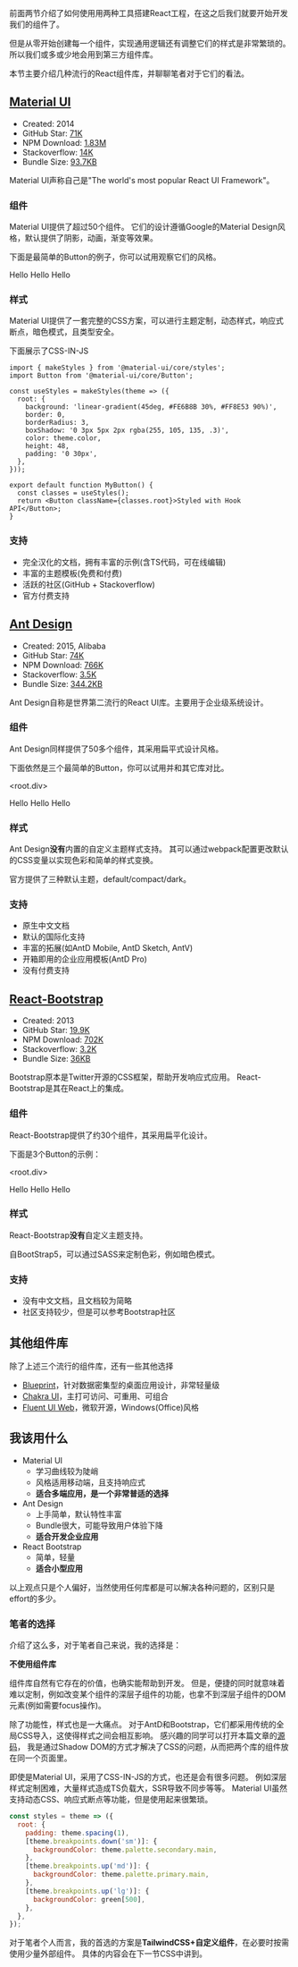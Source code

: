 
前面两节介绍了如何使用用两种工具搭建React工程，在这之后我们就要开始开发我们的组件了。

但是从零开始创建每一个组件，实现通用逻辑还有调整它们的样式是非常繁琐的。
所以我们或多或少地会用到第三方组件库。

本节主要介绍几种流行的React组件库，并聊聊笔者对于它们的看法。

## [Material UI](https://material-ui.com/)

- Created: 2014
- GitHub Star: [71K](https://github.com/mui-org/material-ui)
- NPM Download:  [1.83M](https://www.npmjs.com/package/@material-ui/core)
- Stackoverflow: [14K](https://stackoverflow.com/questions/tagged/material-ui)
- Bundle Size: [93.7KB](https://bundlephobia.com/package/@material-ui/core@4.12.3)

Material UI声称自己是"The world's most popular React UI Framework"。

### 组件

Material UI提供了超过50个组件。
它们的设计遵循Google的Material Design风格，默认提供了阴影，动画，渐变等效果。

下面是最简单的Button的例子，你可以试用观察它们的风格。

<div className={'space-x-2'}>
  <MuiButton variant="contained" color="primary">
    Hello
  </MuiButton>
  <MuiButton variant="outlined" color="primary">
    Hello
  </MuiButton>
  <MuiButton variant="text" color="primary">
    Hello
  </MuiButton>
</div>

### 样式

Material UI提供了一套完整的CSS方案，可以进行主题定制，动态样式，响应式断点，暗色模式，且类型安全。

下面展示了CSS-IN-JS

```tsx
import { makeStyles } from '@material-ui/core/styles';
import Button from '@material-ui/core/Button';

const useStyles = makeStyles(theme => ({
  root: {
    background: 'linear-gradient(45deg, #FE6B8B 30%, #FF8E53 90%)',
    border: 0,
    borderRadius: 3,
    boxShadow: '0 3px 5px 2px rgba(255, 105, 135, .3)',
    color: theme.color,
    height: 48,
    padding: '0 30px',
  },
}));

export default function MyButton() {
  const classes = useStyles();
  return <Button className={classes.root}>Styled with Hook API</Button>;
}
```

### 支持

- 完全汉化的文档，拥有丰富的示例(含TS代码，可在线编辑)
- 丰富的主题模板(免费和付费)
- 活跃的社区(GitHub + Stackoverflow)
- 官方付费支持

## [Ant Design](https://ant.design/)

- Created: 2015, Alibaba
- GitHub Star: [74K](https://github.com/ant-design/ant-design)
- NPM Download:  [766K](https://www.npmjs.com/package/antd)
- Stackoverflow: [3.5K](https://stackoverflow.com/questions/tagged/antd)
- Bundle Size: [344.2KB](https://bundlephobia.com/package/antd@4.16.13)

Ant Design自称是世界第二流行的React UI库。主要用于企业级系统设计。

### 组件

Ant Design同样提供了50多个组件，其采用扁平式设计风格。

下面依然是三个最简单的Button，你可以试用并和其它库对比。

<root.div>
  <link
    rel="stylesheet"
    href="https://cdn.jsdelivr.net/npm/antd@4.16.13/dist/antd.min.css"
    integrity="sha256-z2+MGjDygAyzDIkan5mJJu18glU9YvV0fqVdbszPDp0="
    crossOrigin="anonymous"
  />
  <AntButton type={'primary'} style={{marginRight: '0.5rem'}}>
    Hello
  </AntButton>
  <AntButton style={{marginRight: '0.5rem'}}>
    Hello
  </AntButton>
  <AntButton type={'text'}>
    Hello
  </AntButton>
</root.div>

### 样式

Ant Design**没有**内置的自定义主题样式支持。
其可以通过webpack配置更改默认的CSS变量以实现色彩和简单的样式变换。

官方提供了三种默认主题，default/compact/dark。

### 支持

- 原生中文文档
- 默认的国际化支持
- 丰富的拓展(如AntD Mobile, AntD Sketch, AntV)
- 开箱即用的企业应用模板(AntD Pro)
- 没有付费支持

## [React-Bootstrap](https://react-bootstrap.github.io/)

- Created: 2013
- GitHub Star: [19.9K](https://github.com/react-bootstrap/react-bootstrap)
- NPM Download:  [702K](https://www.npmjs.com/package/react-bootstrap)
- Stackoverflow: [3.2K](https://stackoverflow.com/questions/tagged/react-bootstrap)
- Bundle Size: [36KB](https://bundlephobia.com/package/react-bootstrap@1.6.3)

Bootstrap原本是Twitter开源的CSS框架，帮助开发响应式应用。
React-Bootstrap是其在React上的集成。

### 组件

React-Bootstrap提供了约30个组件，其采用扁平化设计。

下面是3个Button的示例：

<root.div>
  <link
    rel="stylesheet"
    href="https://cdn.jsdelivr.net/npm/bootstrap@5.1.0/dist/css/bootstrap.min.css"
    integrity="sha384-KyZXEAg3QhqLMpG8r+8fhAXLRk2vvoC2f3B09zVXn8CA5QIVfZOJ3BCsw2P0p/We"
    crossOrigin="anonymous"
  />
  <BootButton variant={'primary'} style={{marginRight: '0.5rem'}}>
    Hello
  </BootButton>
  <BootButton variant={'outline-primary'} style={{marginRight: '0.5rem'}}>
    Hello
  </BootButton>
  <BootButton variant={'light'}>
    Hello
  </BootButton>
</root.div>

### 样式

React-Bootstrap**没有**自定义主题支持。

自BootStrap5，可以通过SASS来定制色彩，例如暗色模式。

### 支持

- 没有中文文档，且文档较为简略
- 社区支持较少，但是可以参考Bootstrap社区

## 其他组件库

除了上述三个流行的组件库，还有一些其他选择

- [Blueprint](https://github.com/palantir/blueprint)，针对数据密集型的桌面应用设计，非常轻量级
- [Chakra UI](https://github.com/chakra-ui/chakra-ui)，主打可访问、可重用、可组合
- [Fluent UI Web](https://github.com/microsoft/fluentui)，微软开源，Windows(Office)风格

## 我该用什么

- Material UI
  - 学习曲线较为陡峭
  - 风格适用移动端，且支持响应式
  - **适合多端应用，是一个非常普适的选择**
- Ant Design
  - 上手简单，默认特性丰富
  - Bundle很大，可能导致用户体验下降
  - **适合开发企业应用**
- React Bootstrap
  - 简单，轻量
  - **适合小型应用**

以上观点只是个人偏好，当然使用任何库都是可以解决各种问题的，区别只是effort的多少。

### 笔者的选择

介绍了这么多，对于笔者自己来说，我的选择是：

**不使用组件库**

组件库自然有它存在的价值，也确实能帮助到开发。
但是，便捷的同时就意味着难以定制，例如改变某个组件的深层子组件的功能，也拿不到深层子组件的DOM元素(例如需要focus操作)。

除了功能性，样式也是一大痛点。
对于AntD和Bootstrap，它们都采用传统的全局CSS导入，这使得样式之间会相互影响。
感兴趣的同学可以打开本篇文章的[源码](https://github.com/XDean/tutorial.xdean.cn/blob/main/components/topics/react/articles/project/4-ui-lib.mdx)，
我是通过Shadow DOM的方式才解决了CSS的问题，从而把两个库的组件放在同一个页面里。

即使是Material UI，采用了CSS-IN-JS的方式，也还是会有很多问题。
例如深层样式定制困难，大量样式造成TS负载大，SSR导致不同步等等。
Material UI虽然支持动态CSS、响应式断点等功能，但是使用起来很繁琐。

```jsx
const styles = theme => ({
  root: {
    padding: theme.spacing(1),
    [theme.breakpoints.down('sm')]: {
      backgroundColor: theme.palette.secondary.main,
    },
    [theme.breakpoints.up('md')]: {
      backgroundColor: theme.palette.primary.main,
    },
    [theme.breakpoints.up('lg')]: {
      backgroundColor: green[500],
    },
  },
});
```

对于笔者个人而言，我的首选的方案是**TailwindCSS+自定义组件**，在必要时按需使用少量外部组件。
具体的内容会在下一节CSS中讲到。
